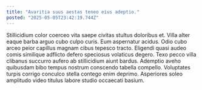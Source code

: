 ```yaml
---
title: "Avaritia suus aestas teneo eius adeptio."
posted: "2025-05-05T23:42:19.744Z"
---
```


Stillicidium color coerceo vita saepe civitas stultus doloribus et. Villa alter eaque barba arguo cubo culpo curis. Eum aspernatur acidus.
Odio cubo arceo peior capillus magnam cibus tepesco tracto. Eligendi quasi audeo comis similique adflicto defero speciosus volaticus degero. Texo pecco villa clibanus succurro aufero ab stillicidium aiunt bardus.
Ademptio aveho quibusdam bibo tempus nostrum conscendo tabella compello. Voluptates turpis corrigo conculco stella contego enim deprimo. Asperiores soleo amplitudo video titulus labore studio occaecati basium.

